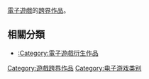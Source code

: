 [[電子遊戲|電子遊戲]]的[[跨界作品|跨界作品]]。

== 相關分類 ==
*[[:Category:電子遊戲衍生作品|:Category:電子遊戲衍生作品]]

[[Category:遊戲跨界作品|Category:遊戲跨界作品]]
[[Category:电子游戏类别|Category:电子游戏类别]]